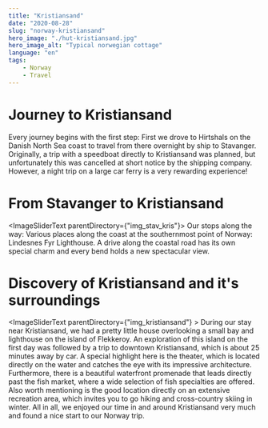 ```yaml
---
title: "Kristiansand"
date: "2020-08-28"
slug: "norway-kristiansand"
hero_image: "./hut-kristiansand.jpg"
hero_image_alt: "Typical norwegian cottage"
language: "en"
tags:
    - Norway
    - Travel
---
```



# Journey to Kristiansand

<ImageText image="kristiansand/schiff.jpg">
Every journey begins with the first step: First we drove to Hirtshals on the Danish North Sea coast to travel from there overnight by ship to Stavanger. Originally, a trip with a speedboat directly to Kristiansand was planned, but unfortunately this was cancelled at short notice by the shipping company. However, a night trip on a large car ferry is a very rewarding experience!
</ImageText>

# From Stavanger to Kristiansand

<ImageSliderText parentDirectory={"img_stav_kris"}>
Our stops along the way: Various places along the coast at the southernmost point of Norway: Lindesnes Fyr Lighthouse. A drive along the coastal road has its own special charm and every bend holds a new spectacular view.
</ImageSliderText>

# Discovery of Kristiansand and it's surroundings

<ImageSliderText parentDirectory={"img_kristiansand"} >
During our stay near Kristiansand, we had a pretty little house overlooking a small bay and lighthouse on the island of Flekkeroy. An exploration of this island on the first day was followed by a trip to downtown Kristiansand, which is about 25 minutes away by car. A special highlight here is the theater, which is located directly on the water and catches the eye with its impressive architecture. Furthermore, there is a beautiful waterfront promenade that leads directly past the fish market, where a wide selection of fish specialties are offered. Also worth mentioning is the good location directly on an extensive recreation area, which invites you to go hiking and cross-country skiing in winter. All in all, we enjoyed our time in and around Kristiansand very much and found a nice start to our Norway trip.
</ImageSliderText>